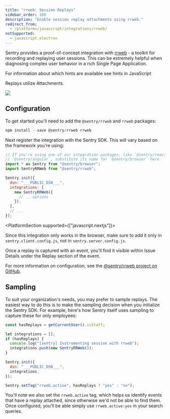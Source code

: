```yaml
---
title: "rrweb: Session Replays"
sidebar_order: 100
description: "Enable session replay attachments using rrweb."
redirect_from:
  - /platforms/javascript/integrations/rrweb/
notSupported:
  - javascript.electron
---
```


Sentry provides a proof-of-concept integration with [rrweb](https://www.rrweb.io/) - a toolkit for recording and replaying user sessions. This can be extremely helpful when diagnosing complex user behavior in a rich Single Page Application.

<Note>

For information about which hints are available see <PlatformLink to="/configuration/filtering/#using-hints">hints in JavaScript</PlatformLink>

Replays utilize <PlatformLink to="/enriching-events/attachments/">Attachments</PlatformLink>.

</Note>

![](rrweb.gif)

## Configuration

To get started you'll need to add the `@sentry/rrweb` and `rrweb` packages:

```javascript
npm install --save @sentry/rrweb rrweb
```

Next register the integration with the Sentry SDK. This will vary based on the framework you're using:

```javascript
// If you're using one of our integration packages, like `@sentry/react` or
// `@sentry/angular`, substitute its name for `@sentry/browser` here
import * as Sentry from "@sentry/browser";
import SentryRRWeb from "@sentry/rrweb";

Sentry.init({
  dsn: "___PUBLIC_DSN___",
  integrations: [
    new SentryRRWeb({
      // ...options
    }),
  ],
  // ...
});
```

<PlatformSection supported={["javascript.nextjs"]}>

Since this integration only works in the browser, make sure to add it only in `sentry.client.config.js`, not in `sentry.server.config.js`.

</PlatformSection>

Once a replay is captured with an event, you'll find it visible within Issue Details under the Replay section of the event.

<Note>

For more information on configuration, see the [@sentry/rrweb project on GitHub](https://github.com/getsentry/sentry-rrweb).

</Note>

## Sampling

To suit your organization's needs, you may prefer to sample replays. The easiest way to do this is to make the sampling decision when you initialize the Sentry SDK. For example, here's how Sentry itself uses sampling to capture these for only employees:

```javascript
const hasReplays = getCurrentUser().isStaff;

let integrations = [];
if (hasReplays) {
  console.log("[sentry] Instrumenting session with rrweb");
  integrations.push(new SentryRRWeb());
}

Sentry.init({
  dsn: "___PUBLIC_DSN___",
  integrations,
});

Sentry.setTag("rrweb.active", hasReplays ? "yes" : "no");
```

You'll note we also set the `rrweb.active` tag, which helps us identify events that have a replay attached, since otherwise we'd not be able to find them. Once configured, you'll be able simply use `rrweb.active:yes` in your search queries.
